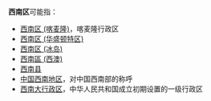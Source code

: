{{方位區劃}}
'''西南区'''可能指：
*[[西南区_(喀麦隆)|西南区 (喀麦隆)]]，喀麦隆行政区
*[[西南区_(华盛顿特区)|西南区 (华盛顿特区)]]
*[[南半岛区|西南区 (冰岛)]]
*[[西南區_(西澳)|西南區 (西澳)]]
*[[西南县|西南县]]
*[[中国西南地区|中国西南地区]]，对中国西南部的称呼
*[[西南行政委员会|西南大行政区]]，中华人民共和国成立初期设置的一级行政区
{{Disambiguation |X|Cat=三字區名消歧義}}